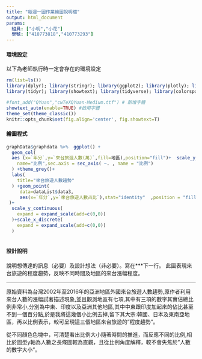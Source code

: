 ```yaml
---
title: "每週一圖作業繪圖說明檔"
output: html_document
params:
  組員: ["小明","小花"]  
  學號: ["410773818","410773293"]
---
```


#### 環境設定

以下為老師執行時一定會存在的環境設定
```r
rm(list=ls())
library(dplyr); library(stringr); library(ggplot2); library(plotly); library(lubridate); library(readr); library(colorspace); library(grDevices); library(shiny); library(shinyjs); library(scales)
library(tidyr); library(showtext); library(tidyverse); library(colorspace)

#font_add("QYuan","cwTeXQYuan-Medium.ttf") # 新增字體
showtext_auto(enable=TRUE) #啟用字體
theme_set(theme_classic())
knitr::opts_chunk$set(fig.align='center', fig.showtext=T)


```


#### 繪圖程式

```r


graphData$graphdata %>%  ggplot() +
  geom_col(
  aes (x=`年分`,y=`來台旅遊人數(萬)`,fill=地區),position="fill")+  scale_y_continuous(
    name="比例",sec.axis = sec_axis( ~. , name = "比例")
  ) +theme_grey()+
  labs(
    title="來台旅遊人數趨勢"
  ) +geom_point(
     data=dataList$data3,
     aes(x=`年分`,y=`來台旅遊人數占比`),stat="identity"  ,position = "fill"
 )+
  scale_y_continuous(
    expand = expand_scale(add=c(0,0))
  )+scale_x_discrete(
    expand = expand_scale(add=c(0,0))
  )
  


```


#### 設計說明
說明想傳達的訊息（必要）及設計想法（非必要）。寫在***下一行。
此圖表現來台旅遊的程度趨勢，反映不同時間及地區的來台漲幅程度。

*** 
原始資料為台灣2002年至2016年的亞洲地區外國來台旅遊人數趨勢,原作者利用來台人數的漲幅試著描述現象,並且觀測地區有七項,其中有三項的數字其實佔總比例非常小,分別為中東、印度以及亞洲其他地區,其中中東跟印度加起來的佔比甚至不到一個百分點,於是我將這幾個小比例去掉,留下其大宗:韓國、日本及東南亞地區，再以比例表示，較可呈現這三個地區來台旅遊的"程度趨勢"。

從不同顏色色塊中，可清楚看出比例大小隨著時間的推進，而反應不同的比例,相比於圖型y軸為人數之長條圖較為直觀，且從比例角度解釋，較不會失焦於"人數的數字大小"。

